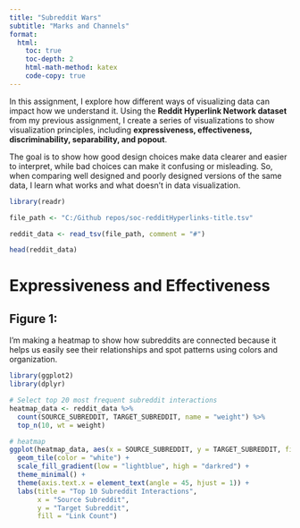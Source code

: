 ```yaml
---
title: "Subreddit Wars"
subtitle: "Marks and Channels"
format:
  html:
    toc: true
    toc-depth: 2
    html-math-method: katex
    code-copy: true
---
```

In this assignment, I explore how different ways of visualizing data can impact how we understand it. Using the **Reddit Hyperlink Network dataset** from my previous assignment, I create a series of visualizations to show visualization principles, including **expressiveness, effectiveness, discriminability, separability, and popout**.  

The goal is to show how good design choices make data clearer and easier to interpret, while bad choices can make it confusing or misleading. So, when comparing well designed and poorly designed versions of the same data, I learn what works and what doesn’t in data visualization.

```r
library(readr)

file_path <- "C:/Github repos/soc-redditHyperlinks-title.tsv"

reddit_data <- read_tsv(file_path, comment = "#")

head(reddit_data)
```
# Expressiveness and Effectiveness
## Figure 1:
I’m making a heatmap to show how subreddits are connected because it helps us easily see their relationships and spot patterns using colors and organization.
```r
library(ggplot2)
library(dplyr)

# Select top 20 most frequent subreddit interactions
heatmap_data <- reddit_data %>%
  count(SOURCE_SUBREDDIT, TARGET_SUBREDDIT, name = "weight") %>%
  top_n(10, wt = weight)

# heatmap
ggplot(heatmap_data, aes(x = SOURCE_SUBREDDIT, y = TARGET_SUBREDDIT, fill = weight)) +
  geom_tile(color = "white") +
  scale_fill_gradient(low = "lightblue", high = "darkred") +
  theme_minimal() +
  theme(axis.text.x = element_text(angle = 45, hjust = 1)) +
  labs(title = "Top 10 Subreddit Interactions", 
       x = "Source Subreddit", 
       y = "Target Subreddit", 
       fill = "Link Count")

```


